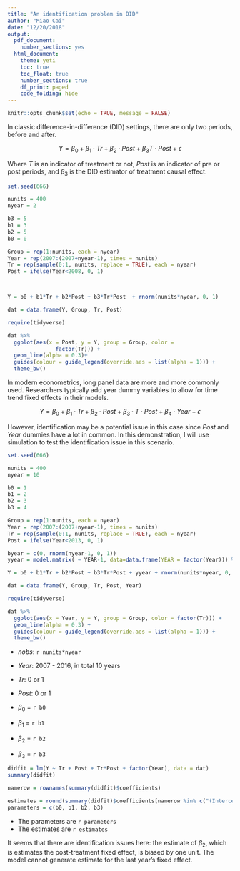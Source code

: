 ---
title: "An identification problem in DID"
author: "Miao Cai"
date: "12/20/2018"
output:
  pdf_document:
    number_sections: yes
  html_document:
    theme: yeti
    toc: true
    toc_float: true
    number_sections: true
    df_print: paged
    code_folding: hide
---

```{r setup, include=FALSE}
knitr::opts_chunk$set(echo = TRUE, message = FALSE)
```

In classic difference-in-difference (DID) settings, there are only two periods, before and after.

$$Y = \beta_0 + \beta_1 \cdot Tr + \beta_2 \cdot Post + \beta_3 T \cdot Post + \epsilon$$

Where $T$ is an indicator of treatment or not, $Post$ is an indicator of pre or post periods, and $\beta_3$ is the DID estimator of treatment causal effect. 


```{r twpperiods}
set.seed(666)

nunits = 400
nyear = 2

b3 = 5
b1 = 3
b2 = 5
b0 = 0

Group = rep(1:nunits, each = nyear)
Year = rep(2007:(2007+nyear-1), times = nunits)
Tr = rep(sample(0:1, nunits, replace = TRUE), each = nyear)
Post = ifelse(Year<2008, 0, 1)



Y = b0 + b1*Tr + b2*Post + b3*Tr*Post  + rnorm(nunits*nyear, 0, 1)

dat = data.frame(Y, Group, Tr, Post)

require(tidyverse)

dat %>%  
  ggplot(aes(x = Post, y = Y, group = Group, color = 
               factor(Tr))) + 
  geom_line(alpha = 0.3)+ 
  guides(colour = guide_legend(override.aes = list(alpha = 1))) + 
  theme_bw()
```



In modern econometrics, long panel data are more and more commonly used. Researchers typically add year dummy variables to allow for time trend fixed effects in their models. 

$$Y = \beta_0 + \beta_1 \cdot Tr + \beta_2 \cdot Post + \beta_3 \cdot T \cdot Post + \beta_4 \cdot Year + \epsilon$$

However, identification may be a potential issue in this case since $Post$ and $Year$ dummies have a lot in common. In this demonstration, I will use simulation to test the identification issue in this scenario.

```{r longpanel}
set.seed(666)

nunits = 400
nyear = 10

b0 = 1
b1 = 2
b2 = 3
b3 = 4

Group = rep(1:nunits, each = nyear)
Year = rep(2007:(2007+nyear-1), times = nunits)
Tr = rep(sample(0:1, nunits, replace = TRUE), each = nyear)
Post = ifelse(Year<2013, 0, 1)

byear = c(0, rnorm(nyear-1, 0, 1))
yyear = model.matrix( ~ YEAR-1, data=data.frame(YEAR = factor(Year))) %*% byear

Y = b0 + b1*Tr + b2*Post + b3*Tr*Post + yyear + rnorm(nunits*nyear, 0, 1)

dat = data.frame(Y, Group, Tr, Post, Year)

require(tidyverse)

dat %>%  
  ggplot(aes(x = Year, y = Y, group = Group, color = factor(Tr))) + 
  geom_line(alpha = 0.3) + 
  guides(colour = guide_legend(override.aes = list(alpha = 1))) + 
  theme_bw()
```

- $nobs$: `r nunits*nyear`
- $Year$: 2007 - 2016, in total 10 years
- $Tr$: 0 or 1
- $Post$: 0 or 1

- $\beta_0$ = `r b0`
- $\beta_1$ = `r b1`
- $\beta_2$ = `r b2`
- $\beta_3$ = `r b3`

```{r did}
didfit = lm(Y ~ Tr + Post + Tr*Post + factor(Year), data = dat)
summary(didfit)

namerow = rownames(summary(didfit)$coefficients)

estimates = round(summary(didfit)$coefficients[namerow %in% c("(Intercept)", "Tr", "Post", "Tr:Post"), 1], 2)
parameters = c(b0, b1, b2, b3)
```

- The parameters are `r parameters`
- The estimates are `r estimates`

It seems that there are identification issues here: the estimate of $\beta_2$, which is estimates the post-treatment fixed effect, is biased by one unit. The model cannot generate estimate for the last year's fixed effect.
